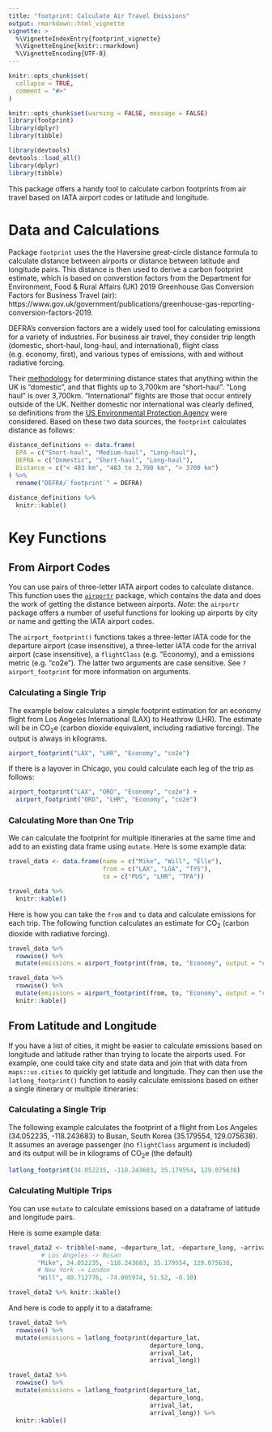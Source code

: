 ```yaml
---
title: "footprint: Calculate Air Travel Emissions"
output: rmarkdown::html_vignette
vignette: >
  %\VignetteIndexEntry{footprint_vignette}
  %\VignetteEngine{knitr::rmarkdown}
  %\VignetteEncoding{UTF-8}
---
```


```r
knitr::opts_chunk$set(
  collapse = TRUE,
  comment = "#>"
)
```


```r
knitr::opts_chunk$set(warning = FALSE, message = FALSE)
library(footprint)
library(dplyr)
library(tibble)
```

```r
library(devtools)
devtools::load_all()
library(dplyr)
library(tibble)
```

This package offers a handy tool to calculate carbon footprints from air travel based on IATA airport codes or latitude and longitude.

# Data and Calculations

Package `footprint` uses the the Haversine great-circle distance formula to calculate distance between airports or distance between latitude and longitude pairs. This distance is then used to derive a carbon footprint estimate, which is based on converstion factors from the Department for Environment, Food & Rural Affairs (UK) 2019 Greenhouse Gas Conversion Factors for Business Travel (air): https://www.gov.uk/government/publications/greenhouse-gas-reporting-conversion-factors-2019.

DEFRA's conversion factors are a widely used tool for calculating emissions for a  variety of industries. For business air travel, they consider trip length (domestic, short-haul, long-haul, and international), flight class (e.g. economy, first), and various types of emissions, with and without radiative forcing. 

Their [methodology](https://assets.publishing.service.gov.uk/government/uploads/system/uploads/attachment_data/file/829336/2019_Green-house-gas-reporting-methodology.pdf) for determining distance states that anything within the UK is “domestic”, and that flights up to 3,700km are “short-haul”. “Long haul” is over 3,700km. “International” flights are those that occur entirely outside of the UK. Neither domestic nor international was clearly defined, so definitions from the [US Environmental Protection Agency](https://www.epa.gov/sites/production/files/2020-04/documents/ghg-emission-factors-hub.pdf) were considered. Based on these two data sources, the `footprint` calculates distance as follows:

```r
distance_definitions <- data.frame(
  EPA = c("Short-haul", "Medium-haul", "Long-haul"),
  DEFRA = c("Domestic", "Short-haul", "Long-haul"),
  Distance = c("< 483 km", "483 to 3,700 km", "> 3700 km")
) %>%
  rename("DEFRA/`footprint`" = DEFRA)

```

```r
distance_definitions %>%
  knitr::kable()
```


# Key Functions

## From Airport Codes

You can use pairs of three-letter IATA airport codes to calculate distance. This function uses the [`airportr`](https://github.com/dshkol/airportr) package, which contains the data and does the work of getting the distance between airports. *Note*: the `airportr` package offers a number of useful functions for looking up airports by city or name and getting the IATA airport codes.

The `airport_footprint()` functions takes a three-letter IATA code for the departure airport (case insensitive), a three-letter IATA code for the arrival airport (case insensitive), a `flightClass` (e.g. "Economy), and a emissions metric (e.g. "co2e"). The latter two arguments are case sensitive. See `?airport_footprint` for more information on arguments.

### Calculating a Single Trip

The example below calculates a simple footprint estimation for an economy flight from Los Angeles International (LAX) to  Heathrow (LHR). The estimate will be in CO~2~e (carbon dioxide equivalent, including radiative forcing). The output is always in kilograms.

```r
airport_footprint("LAX", "LHR", "Economy", "co2e")
```

If there is a layover in Chicago, you could calculate each leg of the trip as follows:

```r
airport_footprint("LAX", "ORD", "Economy", "co2e") + 
  airport_footprint("ORD", "LHR", "Economy", "co2e")
```

### Calculating More than One Trip

We can calculate the footprint for multiple itineraries at the same time and add to an existing data frame using `mutate`. Here is some example data:

```r
travel_data <- data.frame(name = c("Mike", "Will", "Elle"),
                          from = c("LAX", "LGA", "TYS"),
                          to = c("PUS", "LHR", "TPA"))
```

```r
travel_data %>% 
  knitr::kable()
```

Here is how you can take the `from` and `to` data and calculate emissions for each trip. The following function calculates an estimate for CO~2~ (carbon dioxide with radiative forcing).

```r
travel_data %>%
  rowwise() %>%
  mutate(emissions = airport_footprint(from, to, "Economy", output = "co2"))
```

```r
travel_data %>%
  rowwise() %>%
  mutate(emissions = airport_footprint(from, to, "Economy", output = "co2")) %>%
  knitr::kable()
```

## From Latitude and Longitude

If you have a list of cities, it might be easier to calculate emissions based on longitude and latitude rather than trying to locate the airports used. For example, one could take city and state data and join that with data from `maps::us.cities` to quickly get latitude and longitude. They can then use the `latlong_footprint()` function to easily calculate emissions based on either a single itinerary or multiple itineraries:

### Calculating a Single Trip

The following example calculates the footprint of a flight from Los Angeles (34.052235, -118.243683) to Busan, South Korea (35.179554, 129.075638). It assumes an average passenger (no `flightClass` argument is included) and its output will be in kilograms of CO~2~e (the default)

```r
latlong_footprint(34.052235, -118.243683, 35.179554, 129.075638)
```

### Calculating Multiple Trips

You can use `mutate` to calculate emissions based on a dataframe of latitude and longitude pairs.

Here is some example data:

```r
travel_data2 <- tribble(~name, ~departure_lat, ~departure_long, ~arrival_lat, ~arrival_long,
         # Los Angeles -> Busan
        "Mike", 34.052235, -118.243683, 35.179554, 129.075638,
        # New York -> London
        "Will", 40.712776, -74.005974, 51.52, -0.10)
```

```r
travel_data2 %>% knitr::kable()
```

And here is code to apply it to a dataframe:

```r
travel_data2 %>%
  rowwise() %>%
  mutate(emissions = latlong_footprint(departure_lat,
                                       departure_long,
                                       arrival_lat,
                                       arrival_long))
```
```r
travel_data2 %>%
  rowwise() %>%
  mutate(emissions = latlong_footprint(departure_lat,
                                       departure_long,
                                       arrival_lat,
                                       arrival_long)) %>%
  knitr::kable()
```

